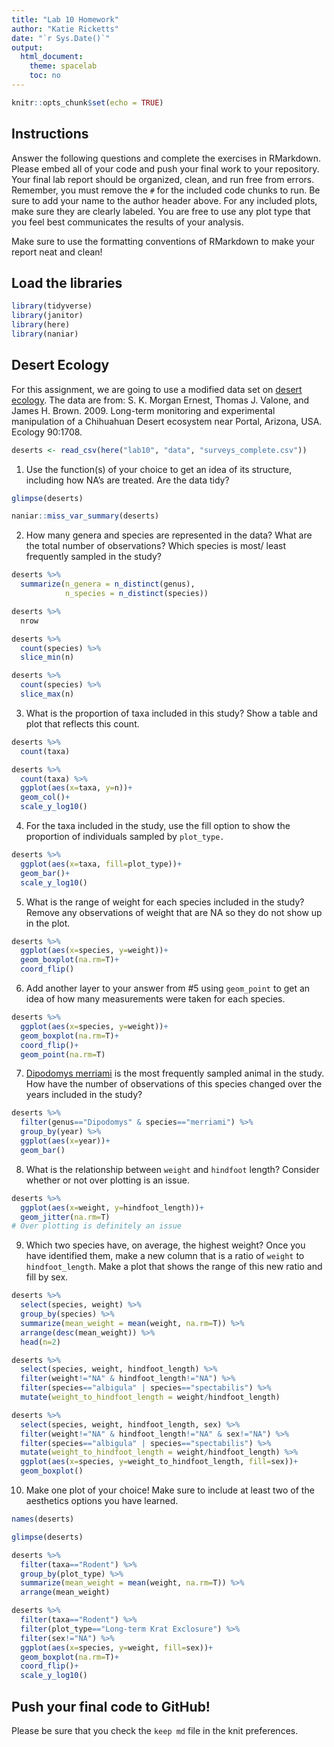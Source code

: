 ```yaml
---
title: "Lab 10 Homework"
author: "Katie Ricketts"
date: "`r Sys.Date()`"
output:
  html_document:
    theme: spacelab
    toc: no
---
```


```r
knitr::opts_chunk$set(echo = TRUE)
```

## Instructions
Answer the following questions and complete the exercises in RMarkdown. Please embed all of your code and push your final work to your repository. Your final lab report should be organized, clean, and run free from errors. Remember, you must remove the `#` for the included code chunks to run. Be sure to add your name to the author header above. For any included plots, make sure they are clearly labeled. You are free to use any plot type that you feel best communicates the results of your analysis.  

Make sure to use the formatting conventions of RMarkdown to make your report neat and clean!  

## Load the libraries
```r
library(tidyverse)
library(janitor)
library(here)
library(naniar)
``` 

## Desert Ecology
For this assignment, we are going to use a modified data set on [desert ecology](http://esapubs.org/archive/ecol/E090/118/). The data are from: S. K. Morgan Ernest, Thomas J. Valone, and James H. Brown. 2009. Long-term monitoring and experimental manipulation of a Chihuahuan Desert ecosystem near Portal, Arizona, USA. Ecology 90:1708.
```r
deserts <- read_csv(here("lab10", "data", "surveys_complete.csv"))
```

1. Use the function(s) of your choice to get an idea of its structure, including how NA's are treated. Are the data tidy?  
```r
glimpse(deserts)
```
```r
naniar::miss_var_summary(deserts)
```



2. How many genera and species are represented in the data? What are the total number of observations? Which species is most/ least frequently sampled in the study?
```r
deserts %>% 
  summarize(n_genera = n_distinct(genus),
            n_species = n_distinct(species))
```
```r
deserts %>% 
  nrow
```
```r
deserts %>% 
  count(species) %>% 
  slice_min(n)
```
```r
deserts %>% 
  count(species) %>% 
  slice_max(n)
```


3. What is the proportion of taxa included in this study? Show a table and plot that reflects this count.
```r
deserts %>% 
  count(taxa)
```
```r
deserts %>% 
  count(taxa) %>% 
  ggplot(aes(x=taxa, y=n))+
  geom_col()+
  scale_y_log10()
```


4. For the taxa included in the study, use the fill option to show the proportion of individuals sampled by `plot_type.`
```r
deserts %>% 
  ggplot(aes(x=taxa, fill=plot_type))+
  geom_bar()+
  scale_y_log10()
```


5. What is the range of weight for each species included in the study? Remove any observations of weight that are NA so they do not show up in the plot.
```r
deserts %>% 
  ggplot(aes(x=species, y=weight))+
  geom_boxplot(na.rm=T)+
  coord_flip()
```


6. Add another layer to your answer from #5 using `geom_point` to get an idea of how many measurements were taken for each species.
```r
deserts %>% 
  ggplot(aes(x=species, y=weight))+
  geom_boxplot(na.rm=T)+
  coord_flip()+
  geom_point(na.rm=T)
```


7. [Dipodomys merriami](https://en.wikipedia.org/wiki/Merriam's_kangaroo_rat) is the most frequently sampled animal in the study. How have the number of observations of this species changed over the years included in the study?
```r
deserts %>% 
  filter(genus=="Dipodomys" & species=="merriami") %>% 
  group_by(year) %>% 
  ggplot(aes(x=year))+
  geom_bar()
```


8. What is the relationship between `weight` and `hindfoot` length? Consider whether or not over plotting is an issue.
```r
deserts %>% 
  ggplot(aes(x=weight, y=hindfoot_length))+
  geom_jitter(na.rm=T)
# Over plotting is definitely an issue
```


9. Which two species have, on average, the highest weight? Once you have identified them, make a new column that is a ratio of `weight` to `hindfoot_length`. Make a plot that shows the range of this new ratio and fill by sex.
```r
deserts %>% 
  select(species, weight) %>% 
  group_by(species) %>% 
  summarize(mean_weight = mean(weight, na.rm=T)) %>% 
  arrange(desc(mean_weight)) %>% 
  head(n=2)
```
```r
deserts %>% 
  select(species, weight, hindfoot_length) %>% 
  filter(weight!="NA" & hindfoot_length!="NA") %>% 
  filter(species=="albigula" | species=="spectabilis") %>%
  mutate(weight_to_hindfoot_length = weight/hindfoot_length)
```
```r
deserts %>% 
  select(species, weight, hindfoot_length, sex) %>% 
  filter(weight!="NA" & hindfoot_length!="NA" & sex!="NA") %>% 
  filter(species=="albigula" | species=="spectabilis") %>% 
  mutate(weight_to_hindfoot_length = weight/hindfoot_length) %>% 
  ggplot(aes(x=species, y=weight_to_hindfoot_length, fill=sex))+
  geom_boxplot()
```



10. Make one plot of your choice! Make sure to include at least two of the aesthetics options you have learned.
```r
names(deserts)
```
```r
glimpse(deserts)
```
```r
deserts %>% 
  filter(taxa=="Rodent") %>% 
  group_by(plot_type) %>% 
  summarize(mean_weight = mean(weight, na.rm=T)) %>% 
  arrange(mean_weight)
```
```r
deserts %>% 
  filter(taxa=="Rodent") %>% 
  filter(plot_type=="Long-term Krat Exclosure") %>% 
  filter(sex!="NA") %>% 
  ggplot(aes(x=species, y=weight, fill=sex))+
  geom_boxplot(na.rm=T)+
  coord_flip()+
  scale_y_log10()
```




## Push your final code to GitHub!
Please be sure that you check the `keep md` file in the knit preferences. 